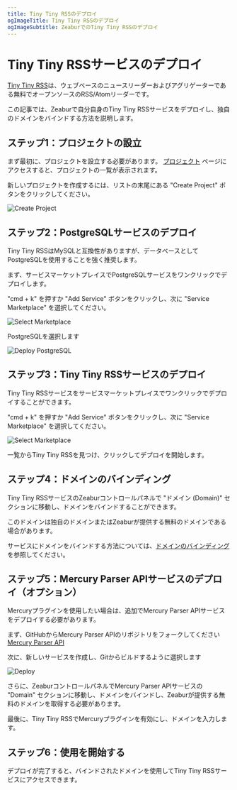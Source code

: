 ```yaml
---
title: Tiny Tiny RSSのデプロイ
ogImageTitle: Tiny Tiny RSSのデプロイ
ogImageSubtitle: ZeaburでのTiny Tiny RSSのデプロイ
---
```


# Tiny Tiny RSSサービスのデプロイ

[Tiny Tiny RSS](https://tt-rss.org/)は、ウェブベースのニュースリーダーおよびアグリゲーターである無料でオープンソースのRSS/Atomリーダーです。

この記事では、Zeaburで自分自身のTiny Tiny RSSサービスをデプロイし、独自のドメインをバインドする方法を説明します。

## ステップ1：プロジェクトの設立

まず最初に、プロジェクトを設立する必要があります。 [プロジェクト](https://dash.zeabur.com/projects) ページにアクセスすると、プロジェクトの一覧が表示されます。

新しいプロジェクトを作成するには、リストの末尾にある "Create Project" ボタンをクリックしてください。

![Create Project](/deploy/common/create-project.en-US.png)

## ステップ2：PostgreSQLサービスのデプロイ

Tiny Tiny RSSはMySQLと互換性がありますが、データベースとしてPostgreSQLを使用することを強く推奨します。

まず、サービスマーケットプレイスでPostgreSQLサービスをワンクリックでデプロイします。

"cmd + k" を押すか "Add Service" ボタンをクリックし、次に "Service Marketplace" を選択してください。

![Select Marketplace](/deploy/common/select-service.en-US.png)

PostgreSQLを選択します

![Deploy PostgreSQL](/marketplace/postgresql/deploy.png)

## ステップ3：Tiny Tiny RSSサービスのデプロイ

Tiny Tiny RSSサービスをサービスマーケットプレイスでワンクリックでデプロイすることができます。

"cmd + k" を押すか "Add Service" ボタンをクリックし、次に "Service Marketplace" を選択してください。

![Select Marketplace](/deploy/common/select-service.en-US.png)

一覧からTiny Tiny RSSを見つけ、クリックしてデプロイを開始します。

## ステップ4：ドメインのバインディング

Tiny Tiny RSSサービスのZeaburコントロールパネルで "ドメイン (Domain)" セクションに移動し、ドメインをバインドすることができます。

このドメインは独自のドメインまたはZeaburが提供する無料のドメインである場合があります。

サービスにドメインをバインドする方法については、[ドメインのバインディング](../deploy/domain-binding) を参照してください。

## ステップ5：Mercury Parser APIサービスのデプロイ（オプション）

Mercuryプラグインを使用したい場合は、追加でMercury Parser APIサービスをデプロイする必要があります。

まず、GitHubからMercury Parser APIのリポジトリをフォークしてください [Mercury Parser API](https://github.com/HenryQW/mercury-parser-api)

次に、新しいサービスを作成し、Gitからビルドするように選択します

![Deploy](/deploy/common/select-service.en-US.png)

さらに、ZeaburコントロールパネルでMercury Parser APIサービスの "Domain" セクションに移動し、ドメインをバインドし、Zeaburが提供する無料のドメインを取得する必要があります。

最後に、Tiny Tiny RSSでMercuryプラグインを有効にし、ドメインを入力します。

## ステップ6：使用を開始する

デプロイが完了すると、バインドされたドメインを使用してTiny Tiny RSSサービスにアクセスできます。